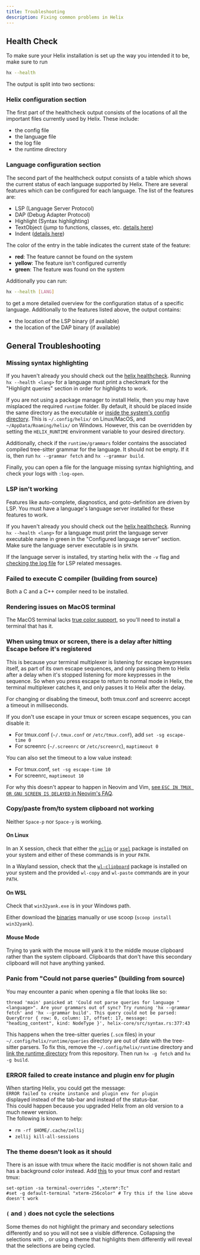 ```yaml
---
title: Troubleshooting
description: Fixing common problems in Helix
---
```


## Health Check

To make sure your Helix installation is set up the way you intended it to be, make sure to run

```sh
hx --health
```

The output is split into two sections:

### Helix configuration section

The first part of the healthcheck output consists of the locations of all the important files currently used by Helix. These include:

- the config file
- the language file
- the log file
- the runtime directory

### Language configuration section

The second part of the healthcheck output consists of a table which shows the current status of each language supported by Helix. There are several features which can be configured for each language. The list of the features are:

- LSP (Language Server Protocol)
- DAP (Debug Adapter Protocol)
- Highlight (Syntax highlighting)
- TextObject (jump to functions, classes, etc. [details here](https://docs.helix-editor.com/guides/textobject.html))
- Indent ([details here](https://docs.helix-editor.com/master/guides/indent.html))

The color of the entry in the table indicates the current state of the feature:

- <b style="color:var(--sl-color-red)">red</b>: The feature cannot be found on the system
- <b style="color:var(--sl-color-orange)">yellow</b>: The feature isn't configured currently
- <b style="color:var(--sl-color-green)">green</b>: The feature was found on the system

Additionally you can run:

```sh
hx --health [LANG]
```

to get a more detailed overview for the configuration status of a specific language. Additionally to the features listed above, the output contains:

- the location of the LSP binary (if available)
- the location of the DAP binary (if available)

## General Troubleshooting

### Missing syntax highlighting

If you haven't already you should check out the [helix healthcheck](https://github.com/helix-editor/helix/wiki/Healthcheck). Running `hx --health <lang>` for a language must print a checkmark for the "Highlight queries" section in order for highlights to work.

If you are not using a package manager to install Helix, then you may have misplaced the required `runtime` folder. By default, it should be placed inside the same directory as the executable or [inside the system's config directory](https://docs.rs/dirs/4.0.0/dirs/fn.config_dir.html). This is `~/.config/helix/` on Linux/MacOS, and `~/AppData/Roaming/helix/` on Windows. However, this can be overridden by setting the `HELIX_RUNTIME` environment variable to your desired directory.

Additionally, check if the `runtime/grammars` folder contains the associated compiled tree-sitter grammar for the language. It should not be empty. If it is, then run `hx --grammar fetch` and `hx --grammar build`.

Finally, you can open a file for the language missing syntax highlighting, and check your logs with `:log-open`.

### LSP isn't working

Features like auto-complete, diagnostics, and goto-definition are driven by LSP. You must have a language's language server installed for these features to work.

If you haven't already you should check out the [helix healthcheck](https://github.com/helix-editor/helix/wiki/Healthcheck). Running `hx --health <lang>` for a language must print the language server executable name in green in the "Configured language server" section. Make sure the language server executable is in `$PATH`.

If the language server is installed, try starting helix with the `-v` flag and [checking the log file](https://github.com/helix-editor/helix/wiki/FAQ#access-the-log-file) for LSP related messages.

### Failed to execute C compiler (building from source)

Both a C and a C++ compiler need to be installed.

### Rendering issues on MacOS terminal

The MacOS terminal lacks [true color support](https://gist.github.com/XVilka/8346728#terminal-emulators), so you'll need to install a terminal that has it.

### When using tmux or screen, there is a delay after hitting Escape before it's registered

This is because your terminal multiplexer is listening for escape keypresses itself, as part of its own escape sequences, and only passing them to Helix after a delay when it's stopped listening for more keypresses in the sequence.
So when you press escape to return to normal mode in Helix, the terminal multiplexer catches it, and only passes it to Helix after the delay.

For changing or disabling the timeout, both tmux.conf and screenrc accept a timeout in milliseconds.

If you don't use escape in your tmux or screen escape sequences, you can disable it:

- For tmux.conf (`~/.tmux.conf` or `/etc/tmux.conf`), add `set -sg escape-time 0`
- For screenrc (`~/.screenrc` or `/etc/screenrc`), `maptimeout 0`

You can also set the timeout to a low value instead:

- For tmux.conf, `set -sg escape-time 10`
- For screenrc, `maptimeout 10`

For why this doesn't appear to happen in Neovim and Vim, [see `ESC IN TMUX OR GNU SCREEN IS DELAYED` in Neovim's FAQ](https://neovim.io/doc/user/faq.html#:~:text=ESC%20IN%20TMUX%20OR%20GNU%20SCREEN%20IS%20DELAYED).

### Copy/paste from/to system clipboard not working

Neither `Space-p` nor `Space-y` is working.

#### On Linux

In an X session, check that either the [`xclip`](https://repology.org/project/xclip/versions) or [`xsel`](https://repology.org/project/xsel/versions) package is installed on your system and either of these commands is in your `PATH`.

In a Wayland session, check that the [`wl-clipboard`](https://repology.org/project/wl-clipboard/versions) package is installed on your system and the provided `wl-copy` and `wl-paste` commands are in your `PATH`.

#### On WSL

Check that `win32yank.exe` is in your Windows path.

Either download the [binaries](https://github.com/equalsraf/win32yank/releases/tag/v0.0.4) manually or use scoop (`scoop install win32yank`).

#### Mouse Mode

Trying to yank with the mouse will yank it to the middle mouse clipboard rather than the system clipboard. Clipboards that don't have this secondary clipboard will not have anything yanked.

### Panic from "Could not parse queries" (building from source)

You may encounter a panic when opening a file that looks like so:

```
thread 'main' panicked at 'Could not parse queries for language "<language>". Are your grammars out of sync? Try running 'hx --grammar fetch' and 'hx --grammar build'. This query could not be parsed: QueryError { row: 0, column: 17, offset: 17, message: "heading_content", kind: NodeType }', helix-core/src/syntax.rs:377:43
```

This happens when the tree-sitter queries (`.scm` files) in your `~/.config/helix/runtime/queries` directory are out of date with the tree-sitter parsers. To fix this, remove the `~/.config/helix/runtime` directory and [link the runtime directory](https://github.com/helix-editor/helix/blob/7711db3a3af8f7ca156c8c71ae4b7ea2dd02d96f/README.md?plain=1#L48-L55) from this repository. Then run `hx -g fetch` and `hx -g build`.

### ERROR failed to create instance and plugin env for plugin

When starting Helix, you could get the message:  
`ERROR failed to create instance and plugin env for plugin`  
displayed instead of the tab-bar and instead of the status-bar.  
This could happen because you upgraded Helix from an old version to a much newer version.  
The following is known to help:

- `rm -rf $HOME/.cache/zellij`
- `zellij kill-all-sessions`

### The theme doesn't look as it should

There is an issue with tmux where the itacic modifier is not shown italic and has a background color instead. Add [this](https://github.com/helix-editor/helix/issues/3099#issuecomment-1552264091) to your tmux conf and restart tmux:

```
set-option -sa terminal-overrides ",xterm*:Tc"
#set -g default-terminal "xterm-256color" # Try this if the line above doesn't work
```

### `(` and `)` does not cycle the selections

Some themes do not highlight the primary and secondary selections differently and so you will not see a visible difference. Collapsing the selections with `,` or using a theme that highlights them differently will reveal that the selections are being cycled.

